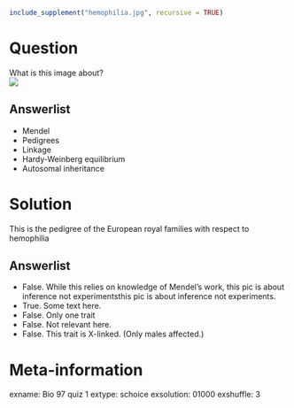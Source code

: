 ```r
include_supplement("hemophilia.jpg", recursive = TRUE)
```

Question
========
What is this image about?
\
![](hemophilia.jpg)

Answerlist
----------
* Mendel
* Pedigrees
* Linkage
* Hardy-Weinberg equilibrium
* Autosomal inheritance

Solution
========
This is the pedigree of the European royal families with respect to hemophilia

Answerlist
----------
* False. While this relies on knowledge of Mendel's work, this pic is about inference not experimentsthis pic is about inference not experiments.
* True. Some text here.
* False. Only one trait
* False. Not relevant here.
* False. This trait is X-linked. (Only males affected.)

Meta-information
================
exname: Bio 97 quiz 1
extype: schoice
exsolution: 01000
exshuffle: 3

